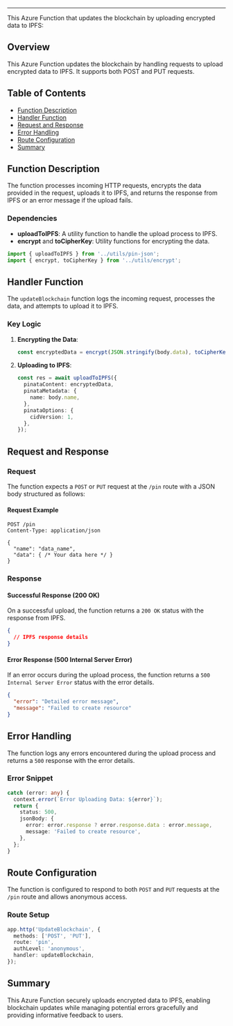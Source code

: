 
<HeaderTitle title="Azure Function: Update Blockchain" source="https://github.com/your-repo-path-to-timerTrigger" />

---

This Azure Function that updates the blockchain by uploading encrypted data to IPFS:

## Overview

This Azure Function updates the blockchain by handling requests to upload encrypted data to IPFS. It supports both POST and PUT requests.

## Table of Contents

- [Function Description](#function-description)
- [Handler Function](#handler-function)
- [Request and Response](#request-and-response)
- [Error Handling](#error-handling)
- [Route Configuration](#route-configuration)
- [Summary](#summary)

## Function Description

The function processes incoming HTTP requests, encrypts the data provided in the request, uploads it to IPFS, and returns the response from IPFS or an error message if the upload fails.

### Dependencies

- **uploadToIPFS**: A utility function to handle the upload process to IPFS.
- **encrypt** and **toCipherKey**: Utility functions for encrypting the data.

```typescript
import { uploadToIPFS } from '../utils/pin-json';
import { encrypt, toCipherKey } from '../utils/encrypt';
```

## Handler Function

The `updateBlockchain` function logs the incoming request, processes the data, and attempts to upload it to IPFS.

### Key Logic

1. **Encrypting the Data**:

   ```typescript
   const encryptedData = encrypt(JSON.stringify(body.data), toCipherKey(key));
   ```

2. **Uploading to IPFS**:
   ```typescript
   const res = await uploadToIPFS({
     pinataContent: encryptedData,
     pinataMetadata: {
       name: body.name,
     },
     pinataOptions: {
       cidVersion: 1,
     },
   });
   ```

## Request and Response

### Request

The function expects a `POST` or `PUT` request at the `/pin` route with a JSON body structured as follows:

#### Request Example

```http
POST /pin
Content-Type: application/json

{
  "name": "data_name",
  "data": { /* Your data here */ }
}
```

### Response

#### Successful Response (200 OK)

On a successful upload, the function returns a `200 OK` status with the response from IPFS.

```json
{
  // IPFS response details
}
```

#### Error Response (500 Internal Server Error)

If an error occurs during the upload process, the function returns a `500 Internal Server Error` status with the error details.

```json
{
  "error": "Detailed error message",
  "message": "Failed to create resource"
}
```

## Error Handling

The function logs any errors encountered during the upload process and returns a `500` response with the error details.

### Error Snippet

```typescript
catch (error: any) {
  context.error(`Error Uploading Data: ${error}`);
  return {
    status: 500,
    jsonBody: {
      error: error.response ? error.response.data : error.message,
      message: 'Failed to create resource',
    },
  };
}
```

## Route Configuration

The function is configured to respond to both `POST` and `PUT` requests at the `/pin` route and allows anonymous access.

### Route Setup

```typescript
app.http('UpdateBlockchain', {
  methods: ['POST', 'PUT'],
  route: 'pin',
  authLevel: 'anonymous',
  handler: updateBlockchain,
});
```

## Summary

This Azure Function securely uploads encrypted data to IPFS, enabling blockchain updates while managing potential errors gracefully and providing informative feedback to users.

